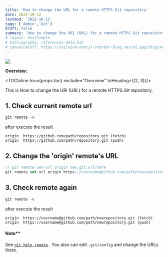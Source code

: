 ```yaml
---
title: 'How to change the URL for a remote HTTPS Git repository'
date: 2022-10-12
lastmod: '2022-10-12'
tags: ['Admin','Git']
draft: false
summary: 'How to change the URI (URL) for a remote HTTPS Git repository'
# layout: PostSimple
# bibliography: references-data.bib
# canonicalUrl: https://tailwind-nextjs-starter-blog.vercel.app/blog/new-features-in-v1/
---
```


![](https://telegra.ph/file/b5aa25ae0f96dffc32864.png)

<b>Overview:</b>

<TOCInline toc={props.toc} exclude="Overview" toHeading={(2, 3)}/>

This is How to change the URI (URL) for a remote HTTPS Git repository.


## 1. Check current remote url 

```js
git remote -v
```
after execute the result

```
origin  https://github.com/path/repository.git (fetch)
origin  https://github.com/path/repository.git (push)
```
## 2. Change the 'origin' remote's URL 

```js
// git remote set-url origin new.git.url/here
git remote set-url origin https://username@github.com/path/newrepository.git
```

## 3. Check remote again
```js
git remote -v
```
after execute the result

```
origin  https://username@github.com/path/newrepository.git (fetch)
origin  https://username@github.com/path/newrepository.git (push)
```


#### Note**
See [`git help remote`](https://git-scm.com/docs/git-remote) . You also can edit `.git/config` and change the URLs there.